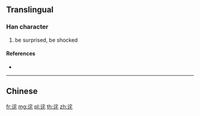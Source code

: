 {{character info/new}}
{{also|詫}}
==Translingual==

===Han character===
{{Han char|rn=149|rad=讠|as=06|sn=8|four=|canj=IVJHP}}

# be surprised, be shocked

====References====
* {{Han ref|kx=1188.181|hdz=63972.020|uh=8BE7|ud=35815}}

----

==Chinese==
{{zh-see|詫}}

[[fr:诧]]
[[mg:诧]]
[[pl:诧]]
[[th:诧]]
[[zh:诧]]